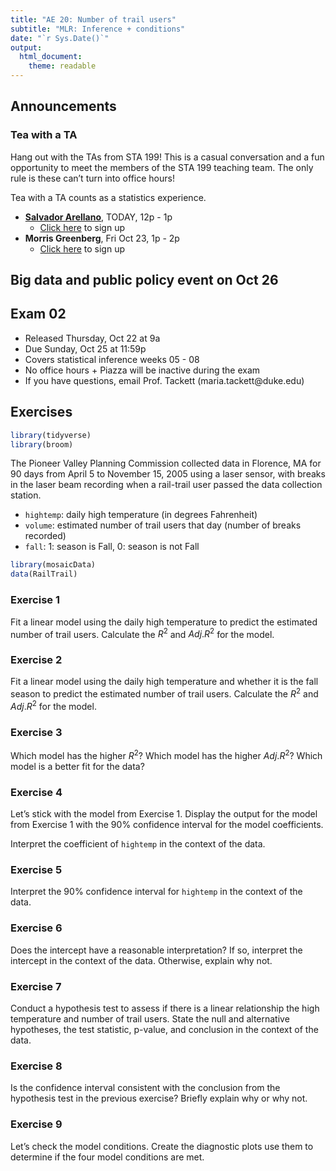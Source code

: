 ```yaml
---
title: "AE 20: Number of trail users"
subtitle: "MLR: Inference + conditions"
date: "`r Sys.Date()`"
output: 
  html_document:
    theme: readable
---
```

## Announcements 

### Tea with a TA 

Hang out with the TAs from STA 199! This is a casual conversation and a fun opportunity to meet the members of the STA 199 teaching team. The only rule is these can't turn into office hours! 

Tea with a TA counts as a statistics experience.

- [**Salvador Arellano**](https://www.linkedin.com/in/salvador-chavero-arellano/), TODAY, 12p - 1p
  - [Click here](https://forms.gle/CVNc83EsqeuWLj5XA) to sign up
  
- **Morris Greenberg**, Fri Oct 23, 1p - 2p
  - [Click here](https://forms.gle/PgVeB34UhpbvEbqn7) to sign up
  
## Big data and public policy event on Oct 26

## Exam 02 

- Released Thursday, Oct 22 at 9a
- Due Sunday, Oct 25 at 11:59p
- Covers statistical inference weeks 05 - 08
- No office hours + Piazza will be inactive during the exam
- If you have questions, email Prof. Tackett (maria.tackett@duke.edu)

## Exercises 

```r
library(tidyverse)
library(broom)

```

The Pioneer Valley Planning Commission collected data in Florence, MA for 90 days from April 5 to November 15, 2005 using a laser sensor, with breaks in the laser beam recording when a rail-trail user passed the data collection station.

- `hightemp`: daily high temperature (in degrees Fahrenheit)
- `volume`: estimated number of trail users that day (number of breaks recorded)
- `fall`: 1: season is Fall, 0: season is not Fall

```r
library(mosaicData)
data(RailTrail)
```

### Exercise 1

Fit a linear model using the daily high temperature to predict the estimated number of trail users. Calculate the $R^2$ and $Adj. R^2$ for the model. 

### Exercise 2

Fit a linear model using the daily high temperature and whether it is the fall season to predict the estimated number of trail users. Calculate the $R^2$ and $Adj. R^2$ for the model. 

### Exercise 3

Which model has the higher $R^2$? Which model has the higher $Adj. R^2$? Which model is a better fit for the data? 


### Exercise 4
Let's stick with the model from Exercise 1. Display the output for the model from Exercise 1 with the 90% confidence interval for the model coefficients.

Interpret the coefficient of `hightemp` in the context of the data. 

### Exercise 5

Interpret the 90% confidence interval for `hightemp` in the context of the data. 

### Exercise 6

Does the intercept have a reasonable interpretation? If so, interpret the intercept in the context of the data. Otherwise, explain why not. 

### Exercise 7

Conduct a hypothesis test to assess if there is a linear relationship the high temperature and number of trail users. State the null and alternative hypotheses, the test statistic, p-value, and conclusion in the context of the data.

### Exercise 8

Is the confidence interval consistent with the conclusion from the hypothesis test in the previous exercise? Briefly explain why or why not. 

### Exercise 9

Let's check the model conditions. Create the diagnostic plots use them to determine if the four model conditions are met.



